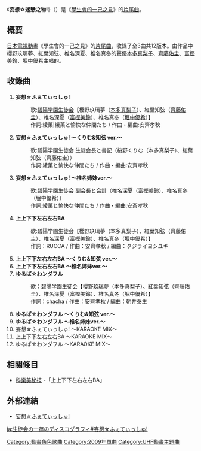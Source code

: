 {{unreferenced|time=2010-02-13T05:33:39+00:00}}
{{Infobox Single <!-- Wikipedia:ウィキプロジェクト 楽曲 をご覧ください -->
| Name = 妄想☆ふぇてぃっしゅ!
| Artist = [[碧陽學園學生會議事錄|碧陽學園學生會議事錄]]
| Album =
| A-side =
| B-side =
| Released = 2009年11月25日
| Format = [[單曲|單曲]]
| Recorded = 2009年<br/>{{JPN}}
| Genre = [[J-POP|J-POP]]（[[動畫歌曲|動畫歌曲]]）
| Length =
| Label = [[AMG_MUSIC|AMG MUSIC]]
| Writer = 安齊孝秋
| Producer =
| Certification =
| Chart position = *週間最高順位25位（[[ORICON|ORICON]]）
| Last single = [[Treasure_(櫻野玖璃夢單曲)|Treasure]]<br/>(2009年)
| This single = '''妄想☆ふぇてぃっしゅ!'''<br/>(2009年)
| Next single =
| Misc =
}}
{{Japanese|japanese=妄想☆ふぇてぃっしゅ!|kana=もうそうふぇてぃっしゅ|romaji=Mōsō Fetisshu}}
《'''妄想☆迷戀之物!'''》（{{lang|ja|妄想☆ふぇてぃっしゅ!}}）是《[[碧陽學園學生會議事錄|學生會的一己之見]]》的[[片尾曲|片尾曲]]。

== 概要 ==
[[日本電視動畫|日本電視動畫]]《學生會的一己之見》的[[片尾曲|片尾曲]]，收錄了全3曲共12版本。由作品中櫻野玖璃夢、紅葉知弦、椎名深夏、椎名真冬的聲優[[本多真梨子|本多真梨子]]、[[齊藤佑圭|齊藤佑圭]]、[[富樫美鈴|富樫美鈴]]、[[堀中優希|堀中優希]]主唱的。

== 收錄曲 ==
# '''妄想☆ふぇてぃっしゅ!'''
#: 歌:[[碧陽学園生徒会|碧陽学園生徒会]]【櫻野玖璃夢（[[本多真梨子|本多真梨子]]）、紅葉知弦（[[齊藤佑圭|齊藤佑圭]]）、椎名深夏（[[富樫美鈴|富樫美鈴]]）、椎名真冬（[[堀中優希|堀中優希]]）】
#: 作詞:綾菓|綾菓と愉快な仲間たち / 作曲・編曲:安齊孝秋
# '''妄想☆ふぇてぃっしゅ! 〜くりむ&知弦 ver.〜'''
#: 歌:碧陽学園生徒会 生徒会長と書記（桜野くりむ（本多真梨子）、紅葉知弦（齊藤佑圭））
#: 作詞:綾菓と愉快な仲間たち / 作曲・編曲:安齊孝秋
# '''妄想☆ふぇてぃっしゅ! 〜椎名姉妹ver.〜'''
#: 歌:碧陽学園生徒会 副会長と会計（椎名深夏（富樫美鈴）、椎名真冬（堀中優希））
#: 作詞:綾菓と愉快な仲間たち / 作曲・編曲:安斎孝秋
# '''上上下下左右左右BA'''
#: 歌:碧陽学園生徒会【櫻野玖璃夢（本多真梨子）、紅葉知弦（齊藤佑圭）、椎名深夏（富樫美鈴）、椎名真冬（堀中優希）】
#: 作詞：RUCCA / 作曲：安齊孝秋 / 編曲：クジライヨシユキ
# '''上上下下左右左右BA 〜くりむ&知弦 ver.〜'''
# '''上上下下左右左右BA 〜椎名姉妹ver.〜'''
# '''ゆるぱ☆わンダフル'''
#: 歌：碧陽学園生徒会【櫻野玖璃夢（本多真梨子）、紅葉知弦（齊藤佑圭）、椎名深夏（富樫美鈴）、椎名真冬（堀中優希）】
#: 作詞：chacha / 作曲：安齊孝秋 / 編曲：朝井泰生
# '''ゆるぱ☆わンダフル 〜くりむ&知弦 ver.〜'''
# '''ゆるぱ☆わンダフル 〜椎名姉妹ver.〜'''
# 妄想☆ふぇてぃっしゅ! 〜KARAOKE MIX〜
# 上上下下左右左右BA 〜KARAOKE MIX〜
# ゆるぱ☆わンダフル 〜KARAOKE MIX〜

== 相關條目 ==
* [[科樂美秘技|科樂美秘技]] -「上上下下左右左右BA」

== 外部連結 ==
* [https://web.archive.org/web/20100716084127/http://www.amgmusic.jp/label/label_MusicDetail.php?@DB_ID@=13 妄想☆ふぇてぃっしゅ!]

{{DEFAULTSORT:Mousou Fetish}}
[[Category:動畫角色歌曲|Category:動畫角色歌曲]]
[[Category:2009年單曲|Category:2009年單曲]]
[[Category:UHF動畫主題曲|Category:UHF動畫主題曲]]

[[ja:生徒会の一存のディスコグラフィ#妄想☆ふぇてぃっしゅ!|ja:生徒会の一存のディスコグラフィ#妄想☆ふぇてぃっしゅ!]]